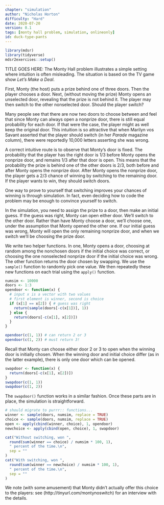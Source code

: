```yaml
---
chapter: "simulation"
author: "Nicholas Horton"
difficulty: "Hard"
date: 2020-07-20 
version: 0.1
tags: [monty hall problem, simulation, onlineonly]
id: duck-type-pants
---
```


```r
library(mdsr)
library(tidyverse)
mdsr2exercises::setup()
```

TITLE GOES HERE: The Monty Hall problem illustrates a simple setting where intuition is often misleading.  The situation is based on the TV game show *Let's Make a Deal*.

First, Monty (the host) puts a prize behind one of three doors. Then the player chooses a door. Next, (without moving the prize) Monty opens an unselected door, revealing that the prize is not behind it. The player may then switch to the other nonselected door. Should the player switch?

Many people see that there are now two doors to choose between and feel that since Monty can always open a nonprize door, there is still equal probability for each door. If that were the case, the player might as well keep the original door. This intuition is so attractive that when Marilyn vos Savant asserted that the player should switch (in her *Parade* magazine column), there were reportedly 10,000 letters asserting she was wrong.

A correct intuitive route is to observe that Monty's door is fixed. The probability that the player has the right door is 1/3 before Monty opens the nonprize door, and remains 1/3 after that door is open. This means that the probability the prize is behind one of the other doors is 2/3, both before and after Monty opens the nonprize door. After Monty opens the nonprize door, the player gets a 2/3 chance of winning by switching to the remaining door. If the player wants to win, they should switch doors.

One way to prove to yourself that switching improves your chances of winning is through simulation. In fact, even deciding how to code the problem may be enough to convince yourself to switch.

In the simulation, you need to assign the prize to a door, then make an initial guess. If the guess was right, Monty can open either door. We'll switch to the other door. Rather than have Monty choose a door, we'll choose one, under the assumption that Monty opened the other one. If our initial guess was wrong, Monty will open the only remaining nonprize door, and when we switch we'll be choosing the prize door.

<!--begin-answer-->
We write two helper functions. In one, Monty opens a door, choosing at random 
among the nonchosen doors if the initial choice was correct, or choosing the 
one nonselected nonprize door if the initial choice was wrong. The other 
function returns the door chosen by swapping. We use the `sample()` function 
to randomly pick one value. We then repeatedly these new functions on 
each trial using the `apply()` function.

```r
numsim <- 10000
doors <- 1:3
opendoor <- function(x) {
  # input x is a vector with two values
  # first element is winner, second is choice
  if (x[1] == x[2]) { # guess was right
    return(sample(doors[-c(x[1])], 1))
  } else {
    return(doors[-c(x[1], x[2])])
  }
}
```

```r
opendoor(c(1, 1)) # can return 2 or 3
opendoor(c(1, 2)) # must return 3!
```

Recall that Monty can choose either door 2 or 3 to open when the winning door
is initially chosen.  When the winning door and initial choice differ (as
in the latter example), there is only one door which can be opened.


```r
swapdoor <- function(x) {
  return(doors[-c(x[1], x[2])])
}
swapdoor(c(1, 1))
swapdoor(c(1, 2))
```


The `swapdoor()` function works in a similar fashion.  Once these parts are in place, the
simulation is straightforward.

```r
# should migrate to purrr:: functions...
winner <- sample(doors, numsim, replace = TRUE)
choice <- sample(doors, numsim, replace = TRUE)
open <- apply(cbind(winner, choice), 1, opendoor)
newchoice <- apply(cbind(open, choice), 1, swapdoor)
```

```r
cat("Without switching, won ",
  round(sum(winner == choice) / numsim * 100, 1),
  " percent of the time.\n",
  sep = ""
)
cat("With switching, won ",
  round(sum(winner == newchoice) / numsim * 100, 1),
  " percent of the time.\n",
  sep = ""
)
```


We note (with some amusement) that Monty didn't actually offer this choice to the players: see (http://tinyurl.com/montynoswitch) for an interview with the details.
<!--end-answer-->


